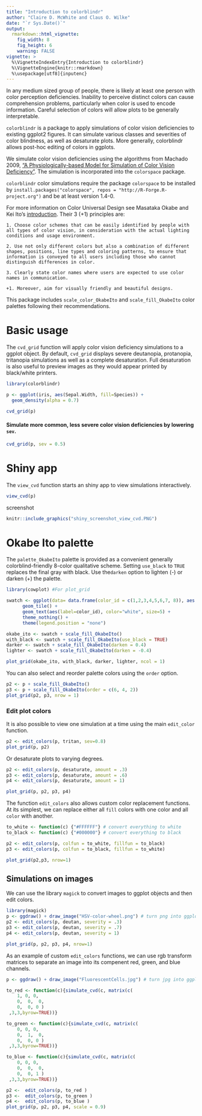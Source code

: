 ```yaml
---
title: "Introduction to colorblindr"
author: "Claire D. McWhite and Claus O. Wilke"
date: "`r Sys.Date()`"
output:
  rmarkdown::html_vignette:
    fig_width: 8
    fig_height: 6
    warning: FALSE
vignette: >
  %\VignetteIndexEntry{Introduction to colorblindr}
  %\VignetteEngine{knitr::rmarkdown}
  %\usepackage[utf8]{inputenc}
---
```


In any medium sized group of people, there is likely at least one person with color perception deficiencies. Inability to perceive distinct colors can cause comprehension problems, particularly when color is used to encode information. Careful selection of colors will allow plots to be generally interpretable. 

`colorblindr` is a package to apply simulations of color vision deficiencies to existing ggplot2 figures. It can simulate various classes and severities of color blindness, as well as desaturate plots. More generally, colorblindr allows post-hoc editing of colors in ggplots. 


We simulate color vision deficiencies using the algorithms from Machado 2009, ["A Physiologically-based Model for Simulation of Color Vision Deficiency"]( http://www.inf.ufrgs.br/~oliveira/pubs_files/CVD_Simulation/CVD_Simulation.html). The simulation is incorporated into the `colorspace` package. 

`colorblindr` color simulations require the package `colorspace` to be installed by `install.packages("colorspace", repos = "http://R-Forge.R-project.org")` and be at least version 1.4-0. 

For more information on Color Universal Design see Masataka Okabe 
 and Kei Ito's [introduction](http://jfly.iam.u-tokyo.ac.jp/color/). Their 3 (+1) principles are:

``` 
1. Choose color schemes that can be easily identified by people with all types of color vision, in consideration with the actual lighting conditions and usage environment.
 
2. Use not only different colors but also a combination of different shapes, positions, line types and coloring patterns, to ensure that information is conveyed to all users including those who cannot distinguish differences in color.
 
3. Clearly state color names where users are expected to use color names in communication.
 
+1. Moreover, aim for visually friendly and beautiful designs.
```

This package includes `scale_color_OkabeIto` and `scale_fill_OkabeIto` color palettes following their recommendations. 

# Basic usage

The `cvd_grid` function will apply color vision deficiency simulations to a ggplot object. By default, `cvd_grid` displays severe deutanopia, protanopia, tritanopia simulations as well as a complete desaturation. Full desaturation is also useful to preview images as they would appear printed by black/white printers. 

```r
library(colorblindr)

p <- ggplot(iris, aes(Sepal.Width, fill=Species)) +
  geom_density(alpha = 0.7)

cvd_grid(p)
```

#### Simulate more common, less severe color vision deficiencies by lowering `sev`.
```r
cvd_grid(p, sev = 0.5)
```

# Shiny app

The `view_cvd` function starts an shiny app to view simulations interactively. 
```r
view_cvd(p)
```

screenshot
```r
knitr::include_graphics("shiny_screenshot_view_cvd.PNG")
```

# Okabe Ito palette
The `palette_OkabeIto` palette is provided as a convenient generally colorblind-friendly 8-color qualitative scheme. Setting `use_black` to `TRUE` replaces the final gray with black. Use the`darken` option to lighten (-) or darken (+) the palette. 

```r
library(cowplot) #For plot_grid

swatch <- ggplot(data= data.frame(color_id = c(1,2,3,4,5,6,7, 8)), aes(x=color_id, y=1, value=color_id, fill=as.character(color_id))) +
      geom_tile() +
      geom_text(aes(label=color_id), color="white", size=5) +
      theme_nothing() +
      theme(legend.position = "none")

okabe_ito <- swatch + scale_fill_OkabeIto()
with_black <- swatch + scale_fill_OkabeIto(use_black = TRUE) 
darker <- swatch + scale_fill_OkabeIto(darken = 0.4)
lighter <- swatch + scale_fill_OkabeIto(darken = -0.4)

plot_grid(okabe_ito, with_black, darker, lighter, ncol = 1)
```

You can also select and reorder palette colors using the `order` option. 

```r
p2 <- p + scale_fill_OkabeIto()
p3 <- p + scale_fill_OkabeIto(order = c(6, 4, 2))
plot_grid(p2, p3, nrow = 1)
```


### Edit plot colors 

It is also possible to view one simulation at a time using the main `edit_color` function. 
```r
p2 <- edit_colors(p, tritan, sev=0.8)
plot_grid(p, p2)
```

Or desaturate plots to varying degrees.
```r
p2 <- edit_colors(p, desaturate, amount = .3)
p3 <- edit_colors(p, desaturate, amount = .6)
p4 <- edit_colors(p, desaturate, amount = 1)

plot_grid(p, p2, p3, p4)
```

The function `edit_colors` also allows custom color replacement functions. At its simplest, we can replace either all `fill` colors with one color and all `color` with another.
```r

to_white <- function(c) {"#FFFFFF"} # convert everything to white
to_black <- function(c) {"#000000"} # convert everything to black

p2 <- edit_colors(p, colfun = to_white, fillfun = to_black)
p3 <- edit_colors(p, colfun = to_black, fillfun = to_white)

plot_grid(p2,p3, nrow=1)
```

## Simulations on images

We can use the library `magick` to convert images to ggplot objects and then edit colors. 
```r
library(magick)
p <- ggdraw() + draw_image("HSV-color-wheel.png") # turn png into ggplot object
p2 <- edit_colors(p, deutan, severity = .3)
p3 <- edit_colors(p, deutan, severity = .7)
p4 <- edit_colors(p, deutan, severity = 1)

plot_grid(p, p2, p3, p4, nrow=1)
```

As an example of custom `edit_colors` functions, we can use rgb transform matrices to separate an image into its compenent red, green, and blue channels.
```r

p <- ggdraw() + draw_image("FluorescentCells.jpg") # turn jpg into ggplot object

to_red <- function(c){simulate_cvd(c, matrix(c(
    1, 0, 0,
    0,  0,  0,
    0,  0, 0 )
 ,3,3,byrow=TRUE))}

to_green <- function(c){simulate_cvd(c, matrix(c(
    0, 0, 0,
    0,  1,  0,
    0,  0, 0 )
 ,3,3,byrow=TRUE))} 

to_blue <- function(c){simulate_cvd(c, matrix(c(
    0, 0, 0,
    0,  0,  0,
    0,  0, 1 )
 ,3,3,byrow=TRUE))} 

p2 <-  edit_colors(p, to_red )
p3 <-  edit_colors(p, to_green )
p4 <-  edit_colors(p, to_blue )
plot_grid(p, p2, p3, p4, scale = 0.9)

```
